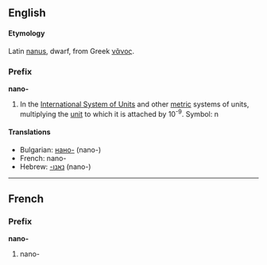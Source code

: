 ==English==
====Etymology====
Latin [[nanus]], dwarf, from Greek [[νᾶνος]].


===Prefix===
'''nano-'''
#In the [[International System of Units]] and other [[metric]] systems of units, multiplying the [[unit]] to which it is attached by 10<sup>-9</sup>. Symbol: n

====Translations====
*Bulgarian: [[нано-]] (nano-)
*French: nano-
*Hebrew: [[נאנו-‏]] (nano-)

----

==French==
===Prefix===
'''nano-'''

#nano-